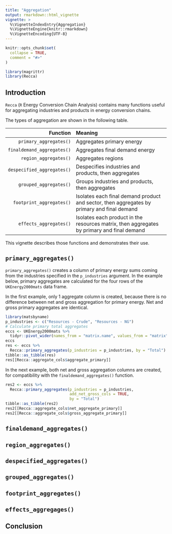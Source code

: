```yaml
---
title: "Aggregation"
output: rmarkdown::html_vignette
vignette: >
  %\VignetteIndexEntry{Aggregation}
  %\VignetteEngine{knitr::rmarkdown}
  %\VignetteEncoding{UTF-8}
---
```


```r
knitr::opts_chunk$set(
  collapse = TRUE,
  comment = "#>"
)
```

```r
library(magrittr)
library(Recca)
```


## Introduction

`Recca` (`R` Energy Conversion Chain Analysis) contains 
many functions useful for aggregating industries and products in energy conversion chains.

The types of aggregation are shown in the following table.

| Function                   | Meaning                                                                                     |
|---------------------------:|:--------------------------------------------------------------------------------------------|
| `primary_aggregates()`     | Aggregates primary energy                                                                   |
| `finaldemand_aggregates()` | Aggregates final demand energy                                                              |
| `region_aggregates()`      | Aggregates regions                                                                          |
| `despecified_aggregates()` | Despecifies industries and products, then aggregates                                        |
| `grouped_aggregates()`     | Groups industries and products, then aggregates                                             |
| `footprint_aggregates()`   | Isolates each final demand product and sector, then aggregates by primary and final demand  |
| `effects_aggregates()`     | Isolates each product in the resources matrix, then aggregates by primary and final demand  |

This vignette describes those functions and demonstrates their use.


## `primary_aggregates()`

`primary_aggregates()` creates a column of primary energy sums coming from the industries specified in the `p_industries` argument.
In the example below, primary aggregates are calculated for the four rows of the `UKEnergy2000mats` data frame.

In the first example,
only 1 aggregate column is created, because there is no
difference between net and gross aggregation for primary energy.
Net and gross primary aggregates are identical.

```r
library(matsbyname)
p_industries <- c("Resources - Crude", "Resources - NG")
# Calculate primary total aggregates
eccs <- UKEnergy2000mats %>%
  tidyr::pivot_wider(names_from = "matrix.name", values_from = "matrix")
eccs
res <- eccs %>%
  Recca::primary_aggregates(p_industries = p_industries, by = "Total")
tibble::as_tibble(res)
res[[Recca::aggregate_cols$aggregate_primary]]
```

In the next example,
both net and gross aggregation columns are created,
for compatibility with the `finaldemand_aggregates()` function.

```r
res2 <- eccs %>%
  Recca::primary_aggregates(p_industries = p_industries,
                            add_net_gross_cols = TRUE,
                            by = "Total")
tibble::as_tibble(res2)
res2[[Recca::aggregate_cols$net_aggregate_primary]]
res2[[Recca::aggregate_cols$gross_aggregate_primary]]
```


## `finaldemand_aggregates()`



## `region_aggregates()`



## `despecified_aggregates()`



## `grouped_aggregates()`



## `footprint_aggregates()`



## `effects_aggregages()`





## Conclusion





